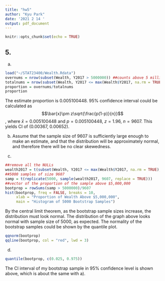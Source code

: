 ---
title: "hw5"
author: "Kyu Park"
date: '2021 2 14 '
output: pdf_document
---

```{r setup, include=FALSE}
knitr::opts_chunk$set(echo = TRUE)
```

## 5.

a) 
```{r}
load("~/STAT23400/Wealth.Rdata")
overnums = nrow(subset(Wealth, Y2017 > 5000000)) ##counts above 5 million
totalnums = nrow(subset(Wealth, Y2017 <= max(Wealth$Y2017, na.rm = TRUE))) ##total population count
proportion = overnums/totalnums
proportion
```
The estimate proportion is 0.005100448. 95% confidence interval could be calculated as $$\bar{x}\pm z\sqrt{\frac{p(1-p)}{n}}$$, where $\bar{x} = 0.005100448$ and $p = 0.005100448$, $z = 1.96$, $n = 9607$.
This yields CI of (0.00367, 0.00652).

b) Assume that the sample size of 9607 is sufficiently large enough to make an estimate, and that the distribution will be approximately normal, and therefore there will be no clear skewedness. 

c)
```{r, out.height="80%", out.width="80%"}
##remove all the NULLs
wealth2017 = t(subset(Wealth, Y2017 <= max(Wealth$Y2017, na.rm = TRUE), select = "Y2017"))
##5000 samples of size 9607
samp = t(replicate(5000, sample(wealth2017, 9607, replace = TRUE)))
##vector of the proportion of the sample above $5,000,000
bootprop = rowSums(samp > 5000000)/9607
hist(bootprop, freq = FALSE, breaks = 10,
     xlab = "Proportion of Wealth Above $5,000,000",
     main = "Histogram of 5000 Bootstrap Samples")
```

By the central limit theorem, as the bootstrap sample sizes increase, the distribution must look normal. The distribution of the graph above looks normal with sample size of 5000, as expected. The normality of the bootstrap samples could be shown by the quantile plot.

```{r, out.height="80%", out.width="80%"}
qqnorm(bootprop)
qqline(bootprop, col = "red", lwd = 3)
```

\newpage

d)

```{r}
quantile(bootprop, c(0.025, 0.975))
```
The CI interval of my bootstrap sample in 95% confidence level is shown above, which is about the same with a).
